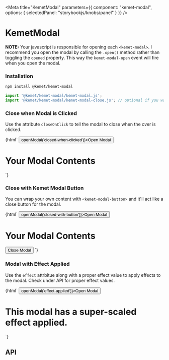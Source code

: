 
<Meta
  title="KemetModal"
  parameters={{
    component: "kemet-modal",
    options: { selectedPanel: "storybookjs/knobs/panel" }
  }}
/>

# KemetModal

**NOTE:** Your javascript is responsible for opening each `<kemet-modal>`. I recommend you open the modal by calling the `.open()` method rather than toggling the `opened` property. This way the `kemet-modal-open` event will fire when you open the modal.

### Installation

```bash
npm install @kemet/kemet-modal
```

```js
import '@kemet/kemet-modal/kemet-modal.js';
import '@kemet/kemet-modal/kemet-modal-close.js'; // optional if you want it
```


### Close when Modal is Clicked

Use the attribute `closeOnClick` to tell the modal to close when the over is clicked.

<Preview withToolbar>
  <Story name="Close when Modal Clicked">
    {html`
      <button @click=${() => openModal('closed-when-clicked')}>Open Modal</button>
      <kemet-modal id="closed-when-clicked" closeOnClick>
        <h1>Your Modal Contents</h1>
      </kemet-modal>
    `}
  </Story>
</Preview>

### Close with Kemet Modal Button

You can wrap your own content with `<kemet-modal-button>` and it'll act like a close button for the modal.

<Preview withToolbar>
  <Story name="Close with Kemet Close Button">
    {html`
      <button @click=${() => openModal('closed-with-button')}>Open Modal</button>
      <kemet-modal id="closed-with-button">
        <h1>Your Modal Contents</h1>
        <kemet-modal-close>
          <button>Close Modal</button>
        </kemet-modal-close>
      </kemet-modal>
    `}
  </Story>
</Preview>

### Modal with Effect Applied

Use the `effect` attrbitue along with a proper effect value to apply effects to the modal. Check under API for proper effect values.

<Preview withToolbar>
  <Story name="Effect Applied">
    {html`
      <button @click=${() => openModal('effect-applied')}>Open Modal</button>
      <kemet-modal id="effect-applied" closeOnClick effect="super-scaled">
        <h1>This modal has a super-scaled effect applied.</h1>
      </kemet-modal>
    `}
  </Story>
</Preview>

## API

<Props of="kemet-modal" />
